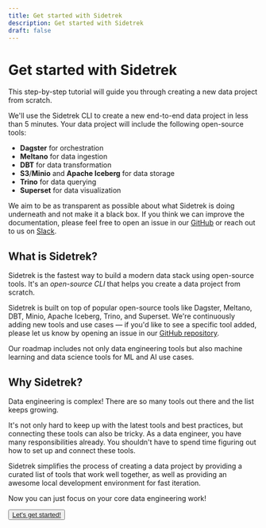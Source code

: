 ```yaml
---
title: Get started with Sidetrek
description: Get started with Sidetrek
draft: false
---
```


# Get started with Sidetrek

<SubH1>This step-by-step tutorial will guide you through creating a new data project from scratch.</SubH1>

We'll use the Sidetrek CLI to create a new end-to-end data project in less than 5 minutes. Your data project will include the following open-source tools:
- **Dagster** for orchestration
- **Meltano** for data ingestion
- **DBT** for data transformation
- **S3**/**Minio** and **Apache Iceberg** for data storage
- **Trino** for data querying
- **Superset** for data visualization

We aim to be as transparent as possible about what Sidetrek is doing underneath and not make it a black box. If you think we can improve the documentation, please feel free to open an issue in our <A href="https://github.com/SidetrekAI/sidetrek/issues" target="_blank">GitHub</A> or reach out to us on <A href="https://join.slack.com/t/sidetrek-community/shared_invite/zt-2jt7qd46b-FmqAl3WSU~2uWtAFTXjj7A" target="_blank">Slack</A>.

## What is Sidetrek?

Sidetrek is the fastest way to build a modern data stack using open-source tools. It's an *open-source CLI* that helps you create a data project from scratch.

Sidetrek is built on top of popular open-source tools like Dagster, Meltano, DBT, Minio, Apache Iceberg, Trino, and Superset. We're continuously adding new tools and use cases — if you'd like to see a specific tool added, please let us know by opening an issue in our <A href="https://github.com/SidetrekAI/sidetrek/issues" target="_blank">GitHub repository</A>.

Our roadmap includes not only data engineering tools but also machine learning and data science tools for ML and AI use cases.

## Why Sidetrek?

Data engineering is complex! There are so many tools out there and the list keeps growing. 

It's not only hard to keep up with the latest tools and best practices, but connecting these tools can also be tricky. As a data engineer, you have many responsibilities already. You shouldn't have to spend time figuring out how to set up and connect these tools.

Sidetrek simplifies the process of creating a data project by providing a curated list of tools that work well together, as well as providing an awesome local development environment for fast iteration.

Now you can just focus on your core data engineering work!

<Button><a href="/get-started/step-1-install-sidetrek">Let's get started!</a></Button>

